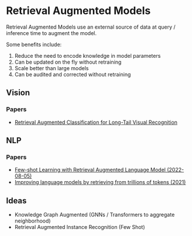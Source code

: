 # Retrieval Augmented Models

Retrieval Augmented Models use an external source of data at query / inference time to augment the model.

Some benefits include:

1. Reduce the need to encode knowledge in model parameters
2. Can be updated on the fly without retraining
3. Scale better than large models
4. Can be audited and corrected without retraining


## Vision

### Papers
- [Retrieval Augmented Classification for Long-Tail Visual Recognition](https://arxiv.org/abs/2202.11233)


## NLP


### Papers
- [Few-shot Learning with Retrieval Augmented Language Model (2022-08-05)](https://arxiv.org/abs/2208.03299)
- [Improving language models by retrieving from trillions of tokens (2021)](https://arxiv.org/abs/2112.04426)



## Ideas

- Knowledge Graph Augmented (GNNs / Transformers to aggregate neighborhood)
- Retrieval Augmented Instance Recognition (Few Shot)